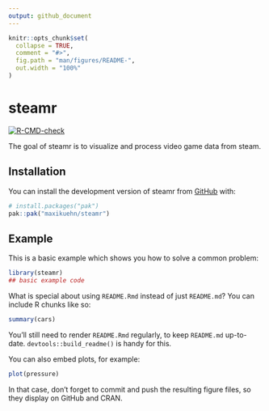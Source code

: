 ```yaml
---
output: github_document
---
```


<!-- README.md is generated from README.Rmd. Please edit that file -->

```r
knitr::opts_chunk$set(
  collapse = TRUE,
  comment = "#>",
  fig.path = "man/figures/README-",
  out.width = "100%"
)
```

# steamr

<!-- badges: start -->
[![R-CMD-check](https://github.com/maxikuehn/steamr/actions/workflows/R-CMD-check.yaml/badge.svg)](https://github.com/maxikuehn/steamr/actions/workflows/R-CMD-check.yaml)
<!-- badges: end -->

The goal of steamr is to visualize and process video game data from steam.

## Installation

You can install the development version of steamr from [GitHub](https://github.com/) with:

``` r
# install.packages("pak")
pak::pak("maxikuehn/steamr")
```

## Example

This is a basic example which shows you how to solve a common problem:

```r
library(steamr)
## basic example code
```

What is special about using `README.Rmd` instead of just `README.md`? You can include R chunks like so:

```r
summary(cars)
```

You'll still need to render `README.Rmd` regularly, to keep `README.md` up-to-date. `devtools::build_readme()` is handy for this.

You can also embed plots, for example:

```r
plot(pressure)
```

In that case, don't forget to commit and push the resulting figure files, so they display on GitHub and CRAN.

